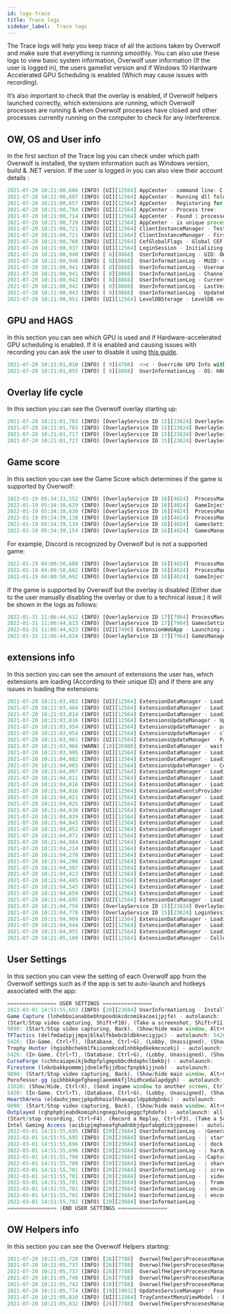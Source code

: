 ```yaml
---
id: logs-trace
title: Trace logs
sidebar_label:  Trace logs
---
```


The Trace logs will help you keep trace of all the actions taken by Overwolf and make sure that everything is running smoothly. You can also use these logs to view basic system information, Overwolf user information (If the user is logged in), the users gamelist version and if Windows 10 Hardware Accelerated GPU Scheduling is enabled (Which may cause issues with recording).

It’s also important to check that the overlay is enabled, if Overwolf helpers launched correctly, which extensions are running, which Overwolf processes are running & when Overwolf processes have closed and other processes currently running on the computer to check for any interference. 

## OW, OS and User info

In the first section of the Trace log you can check under which path Overwolf is installed, the system information such as Windows version, build & .NET version. If the user is logged in you can also view their account details :

```js
2021-07-20 10:21:00,606 (INFO) [UI][12564] AppCenter - command line: C:\Program Files (x86)\Overwolf\Overwolf.exe -from-startmenu -launchapp ojgnfnbjckbpfaciphphehonokbggjhpnnoafack
2021-07-20 10:21:00,607 (INFO) [UI][12564] AppCenter - Running dll folder: C:\Program Files (x86)\Overwolf\0.174.87.15
2021-07-20 10:21:00,657 (INFO) [UI][12564] AppCenter - Registering for restart with commandline: -from-startmenu -launchapp ojgnfnbjckbpfaciphphehonokbggjhpnnoafack -ARR 1
2021-07-20 10:21:00,704 (INFO) [UI][12564] AppCenter - Process tree:	OverwolfLauncher - C:\Program Files (x86)\Overwolf\OverwolfLauncher.exe (35256)	explorer - C:\Windows\explorer.exe (9916)
2021-07-20 10:21:00,714 (INFO) [UI][12564] AppCenter - Found 1 processes named 'Overwolf'
2021-07-20 10:21:00,719 (INFO) [UI][12564] AppCenter - is unique process: True
2021-07-20 10:21:00,721 (INFO) [UI][12564] ClientInstanceManager - Testing overwolf instances
2021-07-20 10:21:00,721 (INFO) [UI][12564] ClientInstanceManager - First unique Overwolf instance
2021-07-20 10:21:00,760 (INFO) [UI][12564] CefGlobalFlags - Global CEF flags init
2021-07-20 10:21:00,937 (INFO) [UI][12564] LoginSession - Initializing Login Session (Windows 10 64-bit, .NET 4.5, 10.0.19041.1023)
2021-07-20 10:21:00,940 (INFO) [ 8][8868]  UserInformationLog - UID: OW_c58ed287-9974-4f2f-829f-6826d8bc6143
2021-07-20 10:21:00,940 (INFO) [ 8][8868]  UserInformationLog - MUID: c17f3db1-9075-4045-9507-197c7eac9126
2021-07-20 10:21:00,941 (INFO) [ 8][8868]  UserInformationLog - Username: shirel.garfinkle
2021-07-20 10:21:00,941 (INFO) [ 8][8868]  UserInformationLog - Channel:  website (ML:website) 
2021-07-20 10:21:00,942 (INFO) [ 8][8868]  UserInformationLog - CurrentVersion: 0.174.87.15
2021-07-20 10:21:00,942 (INFO) [ 8][8868]  UserInformationLog - LastVersion: 0.174.0.10
2021-07-20 10:21:00,943 (INFO) [ 8][8868]  UserInformationLog - UpdateRequireUAC: false
2021-07-20 10:21:00,951 (INFO) [UI][12564] LevelDBStorage - LevelDB version: 1.22
```

## GPU and HAGS

In this section you can see which GPU is used and if Hardware-accelerated GPU scheduling is enabled. If it is enabled and causing issues with recording you can ask the user to disable it using [this guide](https://support.overwolf.com/en/support/solutions/articles/9000181387-common-capture-issues#accel). 

```js
2021-07-20 10:21:01,010 (INFO) [ 9][4760]  <>c - Override GPU Info with dxdiag [Intel(R) UHD Graphics, NVIDIA GeForce GTX 1650 Ti,  ] -> [Intel(R) UHD Graphics, NVIDIA GeForce GTX 1650 Ti,  ]
2021-07-20 10:21:01,055 (INFO) [ 8][8868]  UserInformationLog - OS: HAGSEnable: False
```

## Overlay life cycle

In this section you can see the Overwolf overlay starting up:

```js
2021-07-20 10:21:01,703 (INFO) [OverlayService ID 15][23824] OverlayService - Initializing OverlayService
2021-07-20 10:21:01,703 (INFO) [OverlayService ID 15][23824] OverlayService - Connecting to OverlayService
2021-07-20 10:21:01,717 (INFO) [OverlayService ID 15][23824] OverlayService - Waiting for OverwolfHelper.exe to exit
2021-07-20 10:21:01,727 (INFO) [OverlayService ID 15][23824] OverlayService - Starting OWServer
```

## Game score

In this section you can see the Game Score which determines if the game is supported by Overwolf:
```js
2022-01-19 05:34:33,552 (INFO) [OverlayService ID 16][4024]  ProcessManager - SetProcessUsage for 'H:\Genshin Impact\launcher.exe' with value 'NoUsage' 
2022-01-19 05:34:38,629 (INFO) [OverlayService ID 16][4024]  GameInjectionScoringHelper - Potential game found: 216561 - Genshin Impact - Decision: Supported - Score: 10
2022-01-19 05:34:38,630 (INFO) [OverlayService ID 16][4024]  ProcessManager - SetProcessUsage for 'H:\Genshin Impact\Genshin Impact game\GenshinImpact.exe' with value 'Manual' [command line: "" ]
2022-01-19 05:34:39,138 (INFO) [OverlayService ID 16][4024]  ProcessManager - Process state changed. Process: 'H:\Genshin Impact\Genshin Impact game\GenshinImpact.exe' [35392], state: Entered
2022-01-19 05:34:39,139 (INFO) [OverlayService ID 16][4024]  GamesSettingsManager - New detected game added to game settings storage: 21656
2022-01-19 05:34:39,154 (INFO) [OverlayService ID 16][4024]  GamesManager - Recently played game added to list: 216561
```

For example, Discord is recognized by Overwolf but is not a supported game:
```js
2022-01-19 04:00:50,680 (INFO) [OverlayService ID 16][4024]  ProcessManager - SetProcessUsage for 'C:\Program Files\Mozilla Firefox\firefox.exe' with value 'NoUsage' 
2022-01-19 04:00:50,682 (INFO) [OverlayService ID 16][4024]  ProcessManager - SetProcessUsage for 'C:\Program Files (x86)\Razer\Synapse3\UserProcess\Razer Synapse Service Process.exe' with value 'NoUsage' 
2022-01-19 04:00:50,692 (INFO) [OverlayService ID 16][4024]  GameInjectionScoringHelper - Potential game found: 215761 - Discord - Decision: NotSupported - Score: 2
```

If the game is supported by Overwolf but the overlay is disabled (Either due to the user manually disabling the overlay or due to a technical issue.) it will be shown in the logs as follows:
```js
2022-01-31 11:06:44,612 (INFO) [OverlayService ID 17][7964] ProcessManager - Process state changed. Process: 'I:\SteamLibrary\steamapps\common\Apex Legends\r5apex.exe' [25164], state: Entered
2022-01-31 11:06:44,613 (INFO) [OverlayService ID 17][7964] GamesSettingsManager - New detected game added to game settings storage: 21566
2022-01-31 11:06:44,623 (INFO) [UI][7496] ExtensionWebApp - Launching app: ppagiehdogdjlomggmoejfamedbjggdggnjbilhe [Overwolf Remote Configurations - 1.188.1]. caller: gamelaunchevent. launchEvent: AllGamesLaunch
2022-01-31 11:06:44,624 (INFO) [OverlayService ID 17][7964] GamesManager - Not injecting into: 215661 because Overlay is disabled for this game under the game settings
```

## extensions info

In this section you can see the amount of extensions the user has, which extensions are loading (According to their unique ID) and if there are any issues in loading the extensions:

```js
2021-07-20 10:21:03,482 (INFO) [UI][12564] ExtensionDataManager - Loading 26 installed extensions...
2021-07-20 10:21:03,484 (INFO) [UI][12564] ExtensionDataManager - Loading per-load extensions
2021-07-20 10:21:03,814 (INFO) [UI][12564] ExtensionDataManager - Loading extension ppagiehdogdjlomggmoejfamedbjggdggnjbilhe silently...
2021-07-20 10:21:03,816 (INFO) [UI][12564] ExtensionsUpdateManager - Updating packages info synchronously.
2021-07-20 10:21:03,954 (INFO) [UI][12564] ExtensionsUpdateManager - parsed update data of 583 extensions.
2021-07-20 10:21:03,954 (INFO) [UI][12564] ExtensionsUpdateManager - clearing and updating packages
2021-07-20 10:21:03,961 (INFO) [UI][12564] ExtensionsUpdateManager - Package data updated. Will check again in 02:00:00 hours
2021-07-20 10:21:03,966 (WARN) [18][26900] ExtensionDataManager - wait for load to end...
2021-07-20 10:21:03,995 (INFO) [UI][12564] ExtensionDataManager - Loading extension ggfmakpbllghoepnmfelddbminamnbmfelbahfdp silently...
2021-07-20 10:21:04,002 (INFO) [UI][12564] ExtensionDataManager - Loading extension geajlfbgmkaklkojofefpgnnjcceibhakfjhfefk silently...
2021-07-20 10:21:04,003 (INFO) [UI][12564] ExtensionsUpdateManager - Could not find package geajlfbgmkaklkojofefpgnnjcceibhakfjhfefk
2021-07-20 10:21:04,007 (INFO) [UI][12564] ExtensionDataManager - Loading extension midihkloolidnegokmecmcdepinaidpmbpgpncek silently...
2021-07-20 10:21:04,011 (INFO) [UI][12564] ExtensionDataManager - Loading extension bebanicmemnmpcomjjlnjkeionhgkkdgfdocgdam silently...
2021-07-20 10:21:04,016 (INFO) [UI][12564] ExtensionDataManager - Loading extension ecbhmmfmjonpojpbedhhhbjanafifbbcjofikdim silently...
2021-07-20 10:21:04,016 (INFO) [UI][12564] ExtensionGameEventsProvider - ecbhmmfmjonpojpbedhhhbjanafifbbcjofikdim is set not to init on startup
2021-07-20 10:21:04,021 (INFO) [UI][12564] ExtensionDataManager - Loading extension oldfhfbggeglgjgenidckaneodejpjkaggklojma silently...
2021-07-20 10:21:04,025 (INFO) [UI][12564] ExtensionDataManager - Loading extension cmhjmacifnhhboffmobjofpejedkbnfolcgijhpc silently...
2021-07-20 10:21:04,030 (INFO) [UI][12564] ExtensionDataManager - Loading extension hadnijlcblooohinkbaggccaedldhpfdnaagefci silently...
2021-07-20 10:21:04,039 (INFO) [UI][12564] ExtensionDataManager - Loading extension nafihghfcpikebhfhdhljejkcifgbdahdhngepfb silently...
2021-07-20 10:21:04,045 (INFO) [UI][12564] ExtensionDataManager - Loading extension pmecpbelmicelkhhcdlonffhgoclgcdbfgmdfhag silently...
2021-07-20 10:21:04,052 (INFO) [UI][12564] ExtensionDataManager - Loading extension cccgaknkmciakiacadiefgpmbcgboopeohekmigg silently...
2021-07-20 10:21:04,072 (INFO) [UI][12564] ExtensionDataManager - Loading extension kfnacgfblhkjdgcndfdobooemjaapcefaminngbk silently...
2021-07-20 10:21:04,084 (INFO) [UI][12564] ExtensionDataManager - Loading extension cghphpbjeabdkomiphingnegihoigeggcfphdofo silently...
2021-07-20 10:21:04,214 (INFO) [UI][12564] ExtensionDataManager - Loading extension dafpjodfmofenjonekfnkphpghegoekhfepmbmib silently...
2021-07-20 10:21:04,278 (INFO) [UI][12564] ExtensionDataManager - Loading extension ojgnfnbjckbpfaciphphehonokbggjhpnnoafack silently...
2021-07-20 10:21:04,286 (INFO) [UI][12564] ExtensionDataManager - Loading extension cchhcaiapeikjbdbpfplgmpobbcdkdaphclbmkbj silently...
2021-07-20 10:21:04,307 (INFO) [UI][12564] ExtensionDataManager - Loading extension pibhbkkgefgheeglaeemkkfjlhidhcedalapdggh silently...
2021-07-20 10:21:04,423 (INFO) [UI][12564] ExtensionDataManager - Loading extension lnknbakkpommmjjdnelmfbjjdbocfpnpbkijjnob silently...
2021-07-20 10:21:04,485 (INFO) [UI][12564] ExtensionDataManager - Loading extension nonfnefnlcikmjkkdclbhpojenalpkcoipjjognm silently...
2021-07-20 10:21:04,545 (INFO) [UI][12564] ExtensionDataManager - Loading extension decddmhlpdgkcihhfbahfkafojbjckglidmilgoh silently...
2021-07-20 10:21:04,659 (INFO) [UI][12564] ExtensionDataManager - Loading extension bfcbjmpkifhjdigfjiapnkokoajejacldgpoldgi silently...
2021-07-20 10:21:04,695 (INFO) [UI][12564] ExtensionDataManager - Loading extension kpaejaacomnkenpbmclnglmblpmfiapjlebhpcom silently...
2021-07-20 10:21:04,759 (INFO) [OverlayService ID 15][23824] OverlayService - Overlay started
2021-07-20 10:21:04,778 (INFO) [OverlayService ID 15][23824] LoginSession - Init after overlay ready
2021-07-20 10:21:04,909 (INFO) [UI][12564] ExtensionDataManager - Loading extension ikakjhlicfmeoglkoihlnhphenmedggccipebkkb silently...
2021-07-20 10:21:04,944 (INFO) [UI][12564] ExtensionDataManager - Loading extension fbikhiaoalpganbhcfceednmcmolodebmnnmfpmc silently...
2021-07-20 10:21:04,955 (INFO) [UI][12564] ExtensionDataManager - Loading extension fiekjlgoffmlmgfmggnoeoljkmfkcapcdmcgcfgm silently...
2021-07-20 10:21:05,100 (INFO) [UI][12564] ExtensionDataManager - Collecting uninstalled extensions from extension installation folder...
```
## User Settings

In this section you can view the setting of each Overwolf app from the Overwolf settings such as if the app is set to auto-launch and hotkeys associated with the app:

```js
================ USER SETTINGS ================
2022-03-01 14:51:55,693 (INFO) [20][23684] UserInformationLog - Installed apps:
Game Capture (lnhebboianabbebhnpoodokcdcnmikacoeijpjfe) - autolaunch:
(Start/Stop video capturing, Shift+F10), (Take a screenshot, Shift+F11), (Show/Hide My Videos, Unassigned), (Show/Hide Game Capture app, Unassigned)
9898: (Start/Stop video capturing, Back), (Show/hide main window, Alt+C), (Show/hide battlegrounds window, Alt+B), (Show HearthArena Companion Full-App, Ctrl+R), (Show live information (only BG for now), Tab)
TFTactics (delfmdadipjjmpajblkalfkbebcbldbknecigjpc) - autolaunch: 5426
5426: (In-Game, Ctrl+T), (Database, Ctrl+G), (Lobby, Unassigned), (Show/Hide In-Game Window, Ctrl+H), (Next Page Second Screen Window, Unassigned), (Toggle monitor, Ctrl+Up), (Show/Hide, Ctrl+X), (Send ingame window to another screen, Ctrl+Shift+X), (Show/Hide Secondary, Alt+X), (Show/Hide Live Stats Overlay, Alt+Shift+X)
Trophy Hunter (hgiobbchekblfkiionmkcedlnhbkpdkekmcnceki) - autolaunch: 5426,10902
5426: (In-Game, Ctrl+T), (Database, Ctrl+G), (Lobby, Unassigned), (Show/Hide In-Game Window, Ctrl+H), (Next Page Second Screen Window, Unassigned), (Toggle monitor, Ctrl+Up), (Show/Hide, Ctrl+X), (Send ingame window to another screen, Ctrl+Shift+X), (Show/Hide Secondary, Alt+X), (Show/Hide Live Stats Overlay, Alt+Shift+X)
CurseForge (cchhcaiapeikjbdbpfplgmpobbcdkdaphclbmkbj) - autolaunch:
Firestone (lnknbakkpommmjjdnelmfbjjdbocfpnpbkijjnob) - autolaunch:
9898: (Start/Stop video capturing, Back), (Show/hide main window, Alt+C), (Show/hide battlegrounds window, Alt+B), (Show HearthArena Companion Full-App, Ctrl+R), (Show live information (only BG for now), Tab)
Porofessor.gg (pibhbkkgefgheeglaeemkkfjlhidhcedalapdggh) - autolaunch:
21620: (Show/Hide, Ctrl+X), (Send ingame window to another screen, Ctrl+Shift+X), (Show/Hide Secondary, Alt+X), (Show/Hide Live Stats Overlay, Alt+Shift+X)
5426: (In-Game, Ctrl+T), (Database, Ctrl+G), (Lobby, Unassigned), (Show/Hide In-Game Window, Ctrl+H), (Next Page Second Screen Window, Unassigned), (Toggle monitor, Ctrl+Up), (Show/Hide, Ctrl+X), (Send ingame window to another screen, Ctrl+Shift+X), (Show/Hide Secondary, Alt+X), (Show/Hide Live Stats Overlay, Alt+Shift+X)
HearthArena (eldaohcjmecjpkpdhhoiolhhaeapcldppbdgbnbc) - autolaunch:
9898: (Start/Stop video capturing, Back), (Show/hide main window, Alt+C), (Show/hide battlegrounds window, Alt+B), (Show HearthArena Companion Full-App, Ctrl+R), (Show live information (only BG for now), Tab)
Outplayed (cghphpbjeabdkomiphingnegihoigeggcfphdofo) - autolaunch: all except 10624, 10746, 10760, 10774, 10798, 10826, 10844, 10868, 10872, 10874, 10878, 10880, 10894, 15148, 21204, 21214, 21220, 21308, 21404, 21480, 21570, 21586, 21616, 21620, 21624, 21626, 21630, 21634, 21648, 21650, 21652, 21656, 21666, 21782, 21800, 21854, 3026, 3683, 4688, 5855, 6365, 7212, 7314, 765, 7764, 7784, 8032, 8134, 8584, 8954, 9898
(Start/stop recording, Ctrl+F4), (Record a Replay, Ctrl+F3), (Take a Screenshot, Ctrl+F2), (Show/hide Outplayed in-game, Ctrl+O)
Intel Gaming Access (acibipjmghoeafghadnbbjdpofabgdicbjppneee) - autolaunch: all
2022-03-01 14:51:55,695 (INFO) [20][23684] UserInformationLog - |General settings
2022-03-01 14:51:55,695 (INFO) [20][23684] UserInformationLog - | startup launch: True
2022-03-01 14:51:55,696 (INFO) [20][23684] UserInformationLog - | dock keep visible: True, MouseOver
2022-03-01 14:51:55,696 (INFO) [20][23684] UserInformationLog - | hardware acceleration: True
2022-03-01 14:51:55,700 (INFO) [20][23684] UserInformationLog - |Capture settings
2022-03-01 14:51:55,700 (INFO) [20][23684] UserInformationLog - | shared texture compatibility: False
2022-03-01 14:51:55,701 (INFO) [20][23684] UserInformationLog - | screenshots folder: C:\Users\orman\Pictures\Overwolf
2022-03-01 14:51:55,701 (INFO) [20][23684] UserInformationLog - | videos folder: E:\סרטונים\Game capture
2022-03-01 14:51:55,701 (INFO) [20][23684] UserInformationLog - | frame rate: 60
2022-03-01 14:51:55,701 (INFO) [20][23684] UserInformationLog - | encoding codec: NVIDIA_NVENC_NEW
2022-03-01 14:51:55,702 (INFO) [20][23684] UserInformationLog - | encoding preset: AUTOMATIC
2022-03-01 14:51:55,702 (INFO) [20][23684] UserInformationLog -
================ |END USER SETTINGS ================
```
## OW Helpers info

In this section you can see the Overwolf Helpers starting:

```js
2021-07-20 10:21:05,728 (INFO) [26][7788]  OverwolfHelpersProcesesManager - Launching helper OverwolfHelper.exe: 0
2021-07-20 10:21:05,737 (INFO) [26][7788]  OverwolfHelpersProcesesManager - Looking for helper in C:\Program Files (x86)\Common Files\Overwolf\0.174.87.15\OverwolfHelper.exe
2021-07-20 10:21:05,737 (INFO) [26][7788]  OverwolfHelpersProcesesManager - Helper working directory: C:\Program Files (x86)\Common Files\Overwolf\0.174.87.15
2021-07-20 10:21:05,740 (INFO) [26][7788]  OverwolfHelpersProcesesManager - Asking the user to allow Overwolf.exe admin privileges
2021-07-20 10:21:05,742 (INFO) [26][7788]  OverwolfHelpersProcesesManager - Starting helper C:\Program Files (x86)\Common Files\Overwolf\0.174.87.15\OverwolfHelper.esxe "path=C:\Program Files (x86)\Overwolf\0.174.87.15\win32\OWExplorerLauncher.dll pid=11708"
2021-07-20 10:21:05,774 (INFO) [19][19032] UpdatesServiceManager - Found a service, running it
2021-07-20 10:21:05,810 (INFO) [UI][12564] TrayContextMenuViewModel - Refreshing recent games in recently launched games tray menu
2021-07-20 10:21:05,832 (INFO) [26][7788]  OverwolfHelpersProcesesManager - The user has allowed Overwolf.exe admin privileges

```
